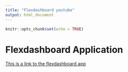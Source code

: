 ```yaml
---
title: "Flexdashboard youtube"
output: html_document
---
```


```r
knitr::opts_chunk$set(echo = TRUE)
```

# Flexdashboard Application

[This is a link to the flexdashboard app](https://edwardhill.shinyapps.io/dashboard/)

